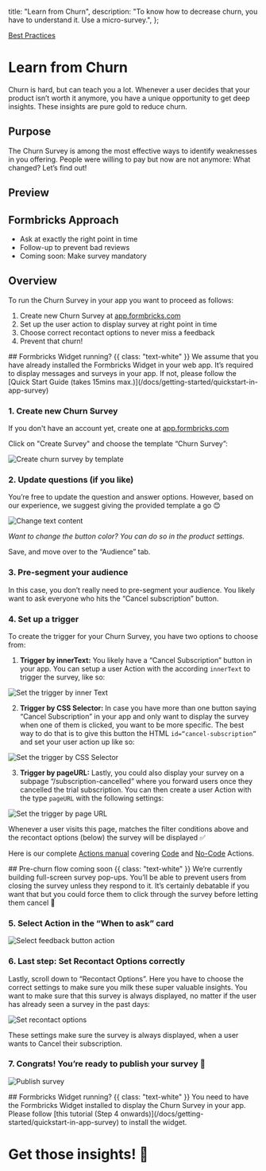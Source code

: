 

  title: "Learn from Churn",
  description: "To know how to decrease churn, you have to understand it. Use a micro-survey.",
};

[Best Practices]()

# Learn from Churn

Churn is hard, but can teach you a lot. Whenever a user decides that your product isn’t worth it anymore, you have a unique opportunity to get deep insights. These insights are pure gold to reduce churn.

## Purpose

The Churn Survey is among the most effective ways to identify weaknesses in you offering. People were willing to pay but now are not anymore: What changed? Let’s find out!

## Preview

<DemoPreview template="Churn Survey" />

## Formbricks Approach

- Ask at exactly the right point in time
- Follow-up to prevent bad reviews
- Coming soon: Make survey mandatory

## Overview

To run the Churn Survey in your app you want to proceed as follows:

1. Create new Churn Survey at [app.formbricks.com](http://app.formbricks.com/)
2. Set up the user action to display survey at right point in time
3. Choose correct recontact options to never miss a feedback
4. Prevent that churn!

<Note>
  ## Formbricks Widget running? {{ class: "text-white" }}
  We assume that you have already installed the Formbricks Widget in your web app. It’s required to display messages
  and surveys in your app. If not, please follow the [Quick Start Guide (takes 15mins max.)](/docs/getting-started/quickstart-in-app-survey)
</Note>

### 1. Create new Churn Survey

If you don't have an account yet, create one at [app.formbricks.com](https://app.formbricks.com/auth/signup)

Click on "Create Survey" and choose the template “Churn Survey”:

<Image
  src={CreateChurnFlow}
  alt="Create churn survey by template"
  quality="100"
  className="rounded-lg max-w-full sm:max-w-3xl"
/>

### 2. Update questions (if you like)

You’re free to update the question and answer options. However, based on our experience, we suggest giving the provided template a go 😊

<Image
  src={ChangeText}
  alt="Change text content"
  quality="100"
  className="rounded-lg max-w-full sm:max-w-3xl"
/>

_Want to change the button color? You can do so in the product settings._

Save, and move over to the “Audience” tab.

### 3. Pre-segment your audience

In this case, you don’t really need to pre-segment your audience. You likely want to ask everyone who hits the “Cancel subscription” button.

### 4. Set up a trigger

To create the trigger for your Churn Survey, you have two options to choose from:

1. **Trigger by innerText:** You likely have a “Cancel Subscription” button in your app. You can setup a user Action with the according `innerText` to trigger the survey, like so:

<Image
  src={TriggerInnerText}
  alt="Set the trigger by inner Text"
  quality="100"
  className="rounded-lg max-w-full sm:max-w-3xl"
/>

2. **Trigger by CSS Selector:** In case you have more than one button saying “Cancel Subscription” in your app and only want to display the survey when one of them is clicked, you want to be more specific. The best way to do that is to give this button the HTML `id=“cancel-subscription”` and set your user action up like so:

<Image
  src={TriggerCSS}
  alt="Set the trigger by CSS Selector"
  quality="100"
  className="rounded-lg max-w-full sm:max-w-3xl"
/>

3. **Trigger by pageURL:** Lastly, you could also display your survey on a subpage “/subscription-cancelled” where you forward users once they cancelled the trial subscription. You can then create a user Action with the type `pageURL` with the following settings:

<Image
  src={TriggerPageUrl}
  alt="Set the trigger by page URL"
  quality="100"
  className="rounded-lg max-w-full sm:max-w-3xl"
/>

Whenever a user visits this page, matches the filter conditions above and the recontact options (below) the survey will be displayed ✅

Here is our complete [Actions manual](/docs/actions/why) covering [Code](/docs/actions/code) and [No-Code](/docs/actions/no-code) Actions.

<Note>
  ## Pre-churn flow coming soon {{ class: "text-white" }}
  We’re currently building full-screen survey pop-ups. You’ll be able to prevent users from closing the survey
  unless they respond to it. It’s certainly debatable if you want that but you could force them to click through
  the survey before letting them cancel 🤷
</Note>

### 5. Select Action in the “When to ask” card

<Image
  src={SelectAction}
  alt="Select feedback button action"
  quality="100"
  className="rounded-lg max-w-full sm:max-w-3xl"
/>

### 6. Last step: Set Recontact Options correctly

Lastly, scroll down to “Recontact Options”. Here you have to choose the correct settings to make sure you milk these super valuable insights. You want to make sure that this survey is always displayed, no matter if the user has already seen a survey in the past days:

<Image
  src={RecontactOptions}
  alt="Set recontact options"
  quality="100"
  className="rounded-lg max-w-full sm:max-w-3xl"
/>

These settings make sure the survey is always displayed, when a user wants to Cancel their subscription.

### 7. Congrats! You’re ready to publish your survey 💃

<Image
  src={PublishSurvey}
  alt="Publish survey"
  quality="100"
  className="rounded-lg max-w-full sm:max-w-3xl"
/>

<Note>
  ## Formbricks Widget running? {{ class: "text-white" }}
  You need to have the Formbricks Widget installed to display the Churn Survey in your app. Please follow [this
  tutorial (Step 4 onwards)](/docs/getting-started/quickstart-in-app-survey) to install the widget.
</Note>

###

# Get those insights! 🎉
